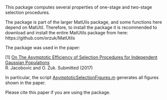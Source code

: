 This package computes several properties of one-stage and two-stage selection procedures. 


The package is part of the larger MatUils package, and some functions here depend on MatUtil. Therefore, to install the package 
it is recommended to download and install the entire MatUtils package from here: 
https://github.com/orzuk/MatUtils

The package was used in the paper: 

[1] [On The Asymptotic Efficiency of Selection Procedures for Independent Gaussian Populations](https://arxiv.org/abs/1707.00314) <br />
R. Jacobovic and O. Zuk. Submitted (2017) 

In particular, the script [AsymptoticSelectionFigures.m](https://github.com/orzuk/MatUtils/edit/master/stats/ranking_selection/AsymptoticSelectionFigures.m) generates all figures shown in the paper. 

Please cite this paper if you are using the package. 

